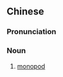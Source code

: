 {{also|单脚架}}
==Chinese==
{{zh-forms|s=单脚架}}

===Pronunciation===
{{zh-pron
|m=dānjiǎojià
|cat=n
}}

===Noun===
{{zh-noun}}

# [[monopod]]
